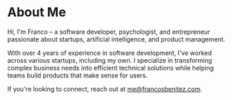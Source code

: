 # About Me

Hi, I'm Franco – a software developer, psychologist, and entrepreneur passionate about startups, artificial intelligence, and product management.

With over 4 years of experience in software development, I've worked across various startups, including my own. I specialize in transforming complex business needs into efficient technical solutions while helping teams build products that make sense for users.

If you're looking to connect, reach out at me@francosbenitez.com.

